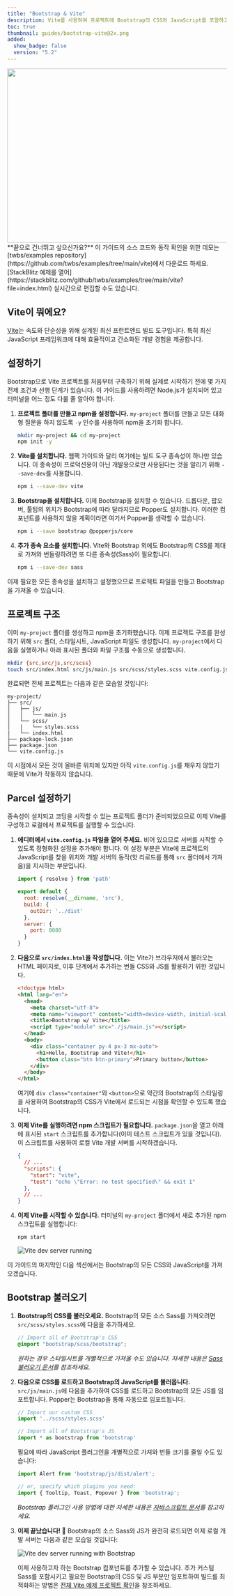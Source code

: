 ```yaml
---
title: "Bootstrap & Vite"
description: Vite를 사용하여 프로젝트에 Bootstrap의 CSS와 JavaScript를 포함하고 번들링하는 방법에 대한 공식 가이드입니다.
toc: true
thumbnail: guides/bootstrap-vite@2x.png
added:
  show_badge: false
  version: "5.2"
---
```


<img class="d-block mx-auto mb-4 img-fluid rounded-3" srcset="/docs/[[config:docs_version]]/assets/img/guides/bootstrap-vite.png, /docs/[[config:docs_version]]/assets/img/guides/bootstrap-vite@2x.png 2x" src="/docs/[[config:docs_version]]/assets/img/guides/bootstrap-vite.png" width="800" height="400" alt="" />

<Callout>
**끝으로 건너뛰고 싶으신가요?** 이 가이드의 소스 코드와 동작 확인을 위한 데모는 [twbs/examples repository](https://github.com/twbs/examples/tree/main/vite)에서 다운로드 하세요. [StackBlitz 예제를 열어](https://stackblitz.com/github/twbs/examples/tree/main/vite?file=index.html) 실시간으로 편집할 수도 있습니다.
</Callout>

## Vite이 뭐에요?

[Vite](https://vite.dev/)는 속도와 단순성을 위해 설계된 최신 프런트엔드 빌드 도구입니다. 특히 최신 JavaScript 프레임워크에 대해 효율적이고 간소화된 개발 경험을 제공합니다.

## 설정하기

Bootstrap으로 Vite 프로젝트를 처음부터 구축하기 위해 실제로 시작하기 전에 몇 가지 전제 조건과 선행 단계가 있습니다. 이 가이드를 사용하려면 Node.js가 설치되어 있고 터미널을 어느 정도 다룰 줄 알아야 합니다.

1. **프로젝트 폴더를 만들고 npm을 설정합니다.** `my-project` 폴더를 만들고 모든 대화형 질문을 하지 않도록 `-y` 인수를 사용하여 npm을 초기화 합니다.

   ```sh
   mkdir my-project && cd my-project
   npm init -y
   ```

2. **Vite를 설치합니다.** 웹팩 가이드와 달리 여기에는 빌드 도구 종속성이 하나만 있습니다. 이 종속성이 프로덕션용이 아닌 개발용으로만 사용된다는 것을 알리기 위해 `--save-dev`를 사용합니다.

   ```sh
   npm i --save-dev vite
   ```

3. **Bootstrap을 설치합니다.** 이제 Bootstrap을 설치할 수 있습니다. 드롭다운, 팝오버, 툴팁의 위치가 Bootstrap에 따라 달라지므로 Popper도 설치합니다. 이러한 컴포넌트를 사용하지 않을 계획이라면 여기서 Popper를 생략할 수 있습니다.

   ```sh
   npm i --save bootstrap @popperjs/core
   ```
4. **추가 종속 요소를 설치합니다.** Vite와 Bootstrap 외에도 Bootstrap의 CSS를 제대로 가져와 번들링하려면 또 다른 종속성(Sass)이 필요합니다.

   ```sh
   npm i --save-dev sass
   ```

이제 필요한 모든 종속성을 설치하고 설정했으므로 프로젝트 파일을 만들고 Bootstrap을 가져올 수 있습니다.

## 프로젝트 구조

이미 `my-project` 폴더를 생성하고 npm을 초기화했습니다. 이제 프로젝트 구조를 완성하기 위해 `src` 폴더, 스타일시트, JavaScript 파일도 생성합니다. `my-project`에서 다음을 실행하거나 아래 표시된 폴더와 파일 구조를 수동으로 생성합니다.

```sh
mkdir {src,src/js,src/scss}
touch src/index.html src/js/main.js src/scss/styles.scss vite.config.js
```

완료되면 전체 프로젝트는 다음과 같은 모습일 것입니다:

```text
my-project/
├── src/
│   ├── js/
│   │   └── main.js
│   └── scss/
│   |   └── styles.scss
|   └── index.html
├── package-lock.json
├── package.json
└── vite.config.js
```

이 시점에서 모든 것이 올바른 위치에 있지만 아직 `vite.config.js`를 채우지 않았기 때문에 Vite가 작동하지 않습니다.

## Parcel 설정하기

종속성이 설치되고 코딩을 시작할 수 있는 프로젝트 폴더가 준비되었으므로 이제 Vite를 구성하고 로컬에서 프로젝트를 실행할 수 있습니다.

1. **에디터에서 `vite.config.js` 파일을 열어 주세요.** 비어 있으므로 서버를 시작할 수 있도록 정형화된 설정을 추가해야 합니다. 이 설정 부분은 Vite에 프로젝트의 JavaScript를 찾을 위치와 개발 서버의 동작(핫 리로드를 통해 `src` 폴더에서 가져옴)을 지시하는 부분입니다.

   
   ```js
   import { resolve } from 'path'

   export default {
     root: resolve(__dirname, 'src'),
     build: {
       outDir: '../dist'
     },
     server: {
       port: 8080
     }
   }
   ```

2. **다음으로 `src/index.html`을 작성합니다.** 이는 Vite가 브라우저에서 불러오는 HTML 페이지로, 이후 단계에서 추가하는 번들 CSS와 JS를 활용하기 위한 것입니다.

   ```html
   <!doctype html>
   <html lang="en">
     <head>
       <meta charset="utf-8">
       <meta name="viewport" content="width=device-width, initial-scale=1">
       <title>Bootstrap w/ Vite</title>
       <script type="module" src="./js/main.js"></script>
     </head>
     <body>
       <div class="container py-4 px-3 mx-auto">
         <h1>Hello, Bootstrap and Vite!</h1>
         <button class="btn btn-primary">Primary button</button>
       </div>
     </body>
   </html>
   ```

   여기에 `div class="container"`와 `<button>`으로 약간의 Bootstrap의 스타일링을 사용하여 Bootstrap의 CSS가 Vite에서 로드되는 시점을 확인할 수 있도록 했습니다.

3. **이제 Vite를 실행하려면 npm 스크립트가 필요합니다.** `package.json`을 열고 아래에 표시된 `start` 스크립트를 추가합니다(이미 테스트 스크립트가 있을 것입니다). 이 스크립트를 사용하여 로컬 Vite 개발 서버를 시작하겠습니다.

   ```json
   {
     // ...
     "scripts": {
       "start": "vite",
       "test": "echo \"Error: no test specified\" && exit 1"
     },
     // ...
   }
   ```

4. **이제 Vite를 시작할 수 있습니다.** 터미널의 `my-project` 폴더에서 새로 추가된 npm 스크립트를 실행합니다:

   ```sh
   npm start
   ```

   ![Vite dev server running](/assets/img/guides/vite-dev-server.png)

이 가이드의 마지막인 다음 섹션에서는 Bootstrap의 모든 CSS와 JavaScript를 가져오겠습니다.

## Bootstrap 불러오기

1. **Bootstrap의 CSS를 불러오세요.** Bootstrap의 모든 소스 Sass를 가져오려면 `src/scss/styles.scss`에 다음을 추가하세요.

   ```scss
   // Import all of Bootstrap's CSS
   @import "bootstrap/scss/bootstrap";
   ```

   *원하는 경우 스타일시트를 개별적으로 가져올 수도 있습니다. 자세한 내용은 [Sass 불러오기 문서]([[docsref:/customize/sass#importing]])를 참조하세요.*

2. **다음으로 CSS를 로드하고 Bootstrap의 JavaScript를 불러옵니다.** `src/js/main.js`에 다음을 추가하여 CSS를 로드하고 Bootstrap의 모든 JS를 임포트합니다. Popper는 Bootstrap을 통해 자동으로 임포트됩니다.

   
   ```js
   // Import our custom CSS
   import '../scss/styles.scss'

   // Import all of Bootstrap's JS
   import * as bootstrap from 'bootstrap'
   ```

   필요에 따라 JavaScript 플러그인을 개별적으로 가져와 번들 크기를 줄일 수도 있습니다:

   
   ```js
   import Alert from 'bootstrap/js/dist/alert';

   // or, specify which plugins you need:
   import { Tooltip, Toast, Popover } from 'bootstrap';
   ```

   *Bootstrap 플러그인 사용 방법에 대한 자세한 내용은 [자바스크립트 문서]([[docsref:/getting-started/javascript/]])를 참고하세요.*

3. **이제 끝났습니다! 🎉** Bootstrap의 소스 Sass와 JS가 완전히 로드되면 이제 로컬 개발 서버는 다음과 같은 모습일 것입니다:

   ![Vite dev server running with Bootstrap](/assets/img/guides/vite-dev-server-bootstrap.png)

   이제 사용하고자 하는 Bootstrap 컴포넌트를 추가할 수 있습니다. 추가 커스텀 Sass를 포함시키고 필요한 Bootstrap의 CSS 및 JS 부분만 임포트하여 빌드를 최적화하는 방법은 [전체 Vite 예제 프로젝트 확인](https://github.com/twbs/examples/tree/main/vite)을 참조하세요.

<GuideFooter />
